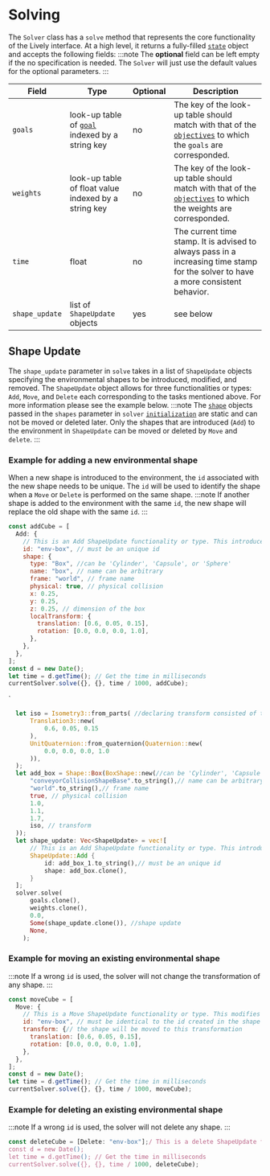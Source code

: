 # Solving


The `Solver` class has a `solve` method that represents the core functionality of the Lively interface. At a high level, it returns a fully-filled [`state`](../../state) object and accepts the following fields:
:::note
The **optional** field can be left empty if the no specification is needed. The `Solver` will just use the default values for the optional parameters.
:::

| Field          | Type                                                                | Optional | Description                                                                                                                        |
| -------------- | ------------------------------------------------------------------- | -------- | ---------------------------------------------------------------------------------------------------------------------------------- |
| `goals`        | look-up table of [`goal`](../../Goals/goal) indexed by a string key | no       | The key of the look-up table should match with that of the [`objectives`](../../Objectives) to which the `goals` are corresponded. |
| `weights`      | look-up table of float value indexed by a string key                | no       | The key of the look-up table should match with that of the [`objectives`](../../Objectives) to which the weights are corresponded. |
| `time`         | float                                                               | no       | The current time stamp. It is advised to always pass in a increasing time stamp for the solver to have a more consistent behavior. |
| `shape_update` | list of `ShapeUpdate` objects                                       | yes      | see below                                                                                                                          |

## Shape Update

The `shape_update` parameter in `solve` takes in a list of `ShapeUpdate` objects specifying the environmental shapes to be introduced, modified, and removed.
The `ShapeUpdate` object allows for three functionalities or types: `Add`, `Move`, and `Delete` each corresponding to the tasks mentioned above. For more information please see the example below.
:::note
The [`shape`](../../Shapes/) objects passed in the `shapes` parameter in `solver` [`initialization`](../initialization) are static and can not be moved or deleted later. Only the shapes that are introduced (`Add`) to the environment in `ShapeUpdate` can be moved or deleted by `Move` and `delete`.
:::

### Example for adding a new environmental shape

When a new shape is introduced to the environment, the `id` associated with the new shape needs to be unique.
The `id` will be used to identify the shape when a `Move` or `Delete` is performed on the same shape.
:::note
If another shape is added to the environment with the same `id`, the new shape will replace the old shape with the same `id`.
:::

<Tabs>
  <TabItem value="js" label="Javascript">

```js
const addCube = [
  Add: {
    // This is an Add ShapeUpdate functionality or type. This introduce a new Cube with "env-box" as the id to the environment.
    id: "env-box", // must be an unique id
    shape: {
      type: "Box", //can be 'Cylinder', 'Capsule', or 'Sphere'
      name: "box", // name can be arbitrary
      frame: "world", // frame name
      physical: true, // physical collision
      x: 0.25,
      y: 0.25,
      z: 0.25, // dimension of the box
      localTransform: {
        translation: [0.6, 0.05, 0.15],
        rotation: [0.0, 0.0, 0.0, 1.0],
      },
    },
  },
];
const d = new Date();
let time = d.getTime(); // Get the time in milliseconds
currentSolver.solve({}, {}, time / 1000, addCube);
```

  </TabItem>
<TabItem value="py" label="Python">
  `
</TabItem>

   <TabItem value= "rust" label="Rust">

```rust
  let iso = Isometry3::from_parts( //declaring transform consisted of translation and rotation
      Translation3::new(
          0.6, 0.05, 0.15
      ),
      UnitQuaternion::from_quaternion(Quaternion::new(
          0.0, 0.0, 0.0, 1.0
      )),
  );
  let add_box = Shape::Box(BoxShape::new(//can be 'Cylinder', 'Capsule', or 'Sphere'
      "conveyorCollisionShapeBase".to_string(),// name can be arbitrary
      "world".to_string(),// frame name
      true, // physical collision
      1.0,
      1.1,
      1.7,
      iso, // transform
  ));
  let shape_update: Vec<ShapeUpdate> = vec![
      // This is an Add ShapeUpdate functionality or type. This introduce a new Cube with "add_box_1" as the id to the environment.
      ShapeUpdate::Add {
          id: add_box_1.to_string(),// must be an unique id
          shape: add_box.clone(),
      }
  ];
  solver.solve(
      goals.clone(),
      weights.clone(),
      0.0,
      Some(shape_update.clone()), //shape update
      None,
    );

```

   </TabItem>
</Tabs>

### Example for moving an existing environmental shape

:::note
If a wrong `id` is used, the solver will not change the transformation of any shape.
:::

<Tabs>
  <TabItem value="js" label="Javascript">

```js
const moveCube = [
  Move: {
    // This is a Move ShapeUpdate functionality or type. This modifies the transform of the Cube introduced by Add in the environment
    id: "env-box", // must be identical to the id created in the shape is added
    transform: {// the shape will be moved to this transformation
      translation: [0.6, 0.05, 0.15],
      rotation: [0.0, 0.0, 0.0, 1.0],
    },
  },
];
const d = new Date();
let time = d.getTime(); // Get the time in milliseconds
currentSolver.solve({}, {}, time / 1000, moveCube);
```

  </TabItem>
  <TabItem value="py" label="Python">

   </TabItem>
   <TabItem value= "rust" label="Rust">

   </TabItem>
</Tabs>

### Example for deleting an existing environmental shape

:::note
If a wrong `id` is used, the solver will not delete any shape.
:::

<Tabs>
  <TabItem value="js" label="Javascript">

```js
const deleteCube = [Delete: "env-box"];/ This is a delete ShapeUpdate functionality or type. This deletes the Cube introduced by Add in the environment.
const d = new Date();
let time = d.getTime(); // Get the time in milliseconds
currentSolver.solve({}, {}, time / 1000, deleteCube);
```

  </TabItem>
  <TabItem value="py" label="Python">

   </TabItem>
   <TabItem value= "rust" label="Rust">

   </TabItem>
</Tabs>
